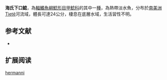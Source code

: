 {{Speciesbox
| name = 海氏下口鯰
| image = 
| image_width = 250px
| image_caption = 
| status = NE
| status_system = IUCN3.1
| genus = Hypostomus
| species = hermanni 
| authority = [[Ihering|Ihering]], 1905
| synonyms = *''Plecostomus hermanni'',Ihering, 1905
}}

'''海氏下口鯰'''，為[[輻鰭魚綱|輻鰭魚綱]][[鯰形目|鯰形目]][[甲鯰科|甲鯰科]]的其中一[[種|種]]，為熱帶淡水魚，分布於[[南美洲|南美洲]]Tietê河流域，體長可達24公分，棲息在底層水域，生活習性不明。

==参考文献==
*{{FishBase_species|genus=Hypostomus|species=hermanni |year=2014|month=12}}

== 扩展阅读 ==
{{refbegin}}
{{wikispecies-inline|Hypostomus hermanni |海氏下口鯰}}
{{refend}}
{{Taxonbar|from=Q6404032}}

[[Category:下口鯰屬|hermanni]]